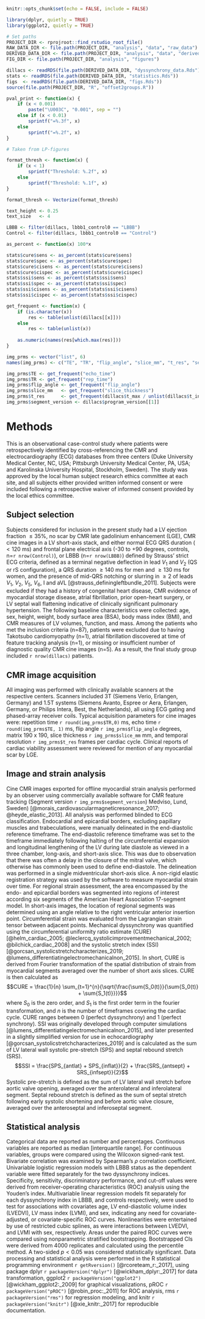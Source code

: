 ```r
knitr::opts_chunk$set(echo = FALSE, include = FALSE)
```

```r
library(dplyr, quietly = TRUE)
library(ggplot2, quietly = TRUE)
```


```r
# Set paths
PROJECT_DIR <- rprojroot::find_rstudio_root_file()
RAW_DATA_DIR <- file.path(PROJECT_DIR, "analysis", "data", "raw_data")
DERIVED_DATA_DIR <- file.path(PROJECT_DIR, "analysis", "data", "derived_data")
FIG_DIR <- file.path(PROJECT_DIR, "analysis", "figures")
```

```r
dillacs <- readRDS(file.path(DERIVED_DATA_DIR, "dyssynchrony_data.Rds"))
stats <- readRDS(file.path(DERIVED_DATA_DIR, "statistics.Rds"))
figs  <- readRDS(file.path(DERIVED_DATA_DIR, "figs.Rds"))
source(file.path(PROJECT_DIR, "R", "offset2groups.R"))
```

```r
pval_print <- function(x) {
    if (x < 0.001)
        paste("\U003C", "0.001", sep = "")
    else if (x < 0.01)
        sprintf("=%.3f", x)
    else
        sprintf("=%.2f", x)
}
```

```r
# Taken from LP-figures

format_thresh <- function(x) {
    if (x < 1)
        sprintf("Threshold: %.2f", x)
    else
        sprintf("Threshold: %.1f", x)
}

format_thresh <- Vectorize(format_thresh)

text_height <- 0.25
text_size   <- 4
```

```r
LBBB <- filter(dillacs, lbbb1_control0 == "LBBB")
Control <- filter(dillacs, lbbb1_control0 == "Control")

as_percent <- function(x) 100*x

stats$cure$sens <- as_percent(stats$cure$sens)
stats$cure$spec <- as_percent(stats$cure$spec)
stats$cure$cisens <- as_percent(stats$cure$cisens)
stats$cure$cispec <- as_percent(stats$cure$cispec)
stats$ssi$sens <- as_percent(stats$ssi$sens)
stats$ssi$spec <- as_percent(stats$ssi$spec)
stats$ssi$cisens <- as_percent(stats$ssi$cisens)
stats$ssi$cispec <- as_percent(stats$ssi$cispec)

get_frequent <- function(x) {
    if (is.character(x))
        res <- table(unlist(dillacs[[x]]))
    else
        res <- table(unlist(x))
    
    as.numeric(names(res[which.max(res)]))
}

img_prms <- vector("list", 6)
names(img_prms) <- c("TE", "TR", "flip_angle", "slice_mm", "t_res", "segment_version")

img_prms$TE <- get_frequent("echo_time")
img_prms$TR <- get_frequent("rep_time")
img_prms$flip_angle <- get_frequent("flip_angle")
img_prms$slice_mm   <- get_frequent("slice_thickness")
img_prms$t_res      <- get_frequent(dillacs$t_max / unlist(dillacs$t_incr))
img_prms$segment_version <- dillacs$program_version[[1]]
```

# Methods

This is an observational case-control study where patients were
retrospectively identified by cross-referencing the CMR and electrocardiography
(ECG) databases from three centers (Duke University Medical Center, NC, USA;
Pittsburgh University Medical Center, PA, USA; and Karolinska University
Hospital, Stockholm, Sweden). The study was approved by the local
human subject research ethics committee at each site, and all subjects either
provided written informed consent or were included following a retrospective
waiver of informed consent provided by the local ethics committee.

## Subject selection

Subjects considered for inclusion in the present study had a LV
ejection fraction ${\le}35\%$, no scar by CMR late gadolinium enhancement
(LGE), CMR cine images in a LV short-axis stack, and either normal ECG QRS
duration (${<}120$ ms) and frontal plane electrical axis (-30 to +90 degrees,
controls, n=`r nrow(Control)`), or LBBB (n=`r nrow(LBBB)`) defined by Strauss'
strict ECG criteria, defined as a terminal negative deflection in lead $V_1$
and $V_2$ (QS or rS configuration), a QRS duration ${\ge}140$ ms for men and
${\ge}130$ ms for women, and the presence of mid-QRS notching or slurring in 
${\ge}2$ of leads $V_1,~V_2,~V_5,~V_6$, I and aVL [@strauss_definingleftbundle_2011].
Subjects were excluded if they had a history of congenital heart disease, CMR evidence
of myocardial storage disease, atrial fibrillation, prior open-heart surgery,
or LV septal wall flattening indicative of clinically significant pulmonary
hypertension. The following baseline characteristics were collected: age, sex,
height, weight, body surface area (BSA), body mass index (BMI), and CMR
measures of LV volumes, function, and mass. Among the patients who met the
inclusion criteria (n=87), patients were excluded due to having Takotsubo
cardiomyopathy (n=1), atrial fibrillation discovered at time of feature
tracking analysis (n=1), or missing or insufficient number of diagnostic quality
CMR cine images (n=5). As a result, the final study group included
`r nrow(dillacs)` patients.

## CMR image acquisition

All imaging was performed with clinically available scanners at the respective
centers. Scanners included 3T (Siemens Verio, Erlangen, Germany) and 1.5T
systems (Siemens Avanto, Espree or Aera, Erlangen, Germany, or Philips Intera,
Best, the Netherlands), all using ECG gating and phased-array receiver coils.
Typical acquisition parameters for cine images were: repetition time `r round(img_prms$TR,0)` ms,
echo time `r round(img_prms$TE, 1)` ms, flip angle `r img_prms$flip_angle` degrees, 
matrix 190 x 190, slice thickness `r img_prms$slice_mm` mm,
and temporal resolution `r img_prms$t_res` frames per cardiac cycle. 
Clinical reports of cardiac viability assessment were reviewed for mention of 
any myocardial scar by LGE.

## Image and strain analysis

Cine CMR images exported for offline myocardial strain analysis performed by an
observer using commercially available software for CMR feature
tracking (Segment version `r img_prms$segment_version`) Medviso, Lund, Sweden)
[@morais_cardiovascularmagneticresonance_2017; @heyde_elastic_2013]. All analysis was performed
blinded to ECG classification. Endocardial and epicardial borders, excluding
papillary muscles and trabeculations, were manually delineated in the
end-diastolic reference timeframe. The end-diastolic reference timeframe was
set to the timeframe immediately following halting of the circumferential
expansion and longitudinal lengthening of the LV during late diastole as
viewed in a three chamber, long-axis, and short-axis slice. This was due to
observation that there was often a delay in the closure of the mitral valve,
which otherwise has commonly been used to define end-diastole. The delineation was
performed in a single midventricular short-axis slice. A non-rigid elastic
registration strategy was used by the software to measure myocardial strain over
time. For regional strain assessment, the area encompassed by the endo- and
epicardial borders was segmented into regions of interest according six segments
of the American Heart Association 17-segment model. In short-axis images, the
location of regional segments was determined using an angle relative to the
right ventricular anterior insertion point. Circumferential strain was
evaluated from the Lagrangian strain tensor between adjacent points. Mechanical
dyssynchrony was quantified using the circumferential uniformity ratio estimate
(CURE) [@helm_cardiac_2005; @leclercq_systolicimprovementmechanical_2002;
@bilchick_cardiac_2008]
and the systolic stretch index (SSI)
[@gorcsan_systolicstretchcharacterizes_2019; @lumens_differentiatingelectromechanicalnon_2015].
In short, CURE is derived
from Fourier transformation of the spatial distribution of strain from
myocardial segments averaged over the number of short axis slices. CURE is then
calculated as
$$CURE = \frac{1}{n} \sum_{t=1}^{n}{\sqrt{\frac{\sum{S_0(t)}}{\sum{S_0(t)} + \sum{S_1(t)}}}}$$
where $S_0$ is the zero order, and $S_1$ is the first order term in the fourier
transformation, and $n$ is the number of timeframes covering the cardiac cycle.
CURE ranges between 0 (perfect dyssynchrony) and 1 (perfect synchrony).
SSI was originally developed through computer simulations
[@lumens_differentiatingelectromechanicalnon_2015], and later presented in a
slightly simplified version for use in echocardiography [@gorcsan_systolicstretchcharacterizes_2019] and is 
calculated as the sum of LV lateral wall systolic pre-stretch
(SPS) and septal rebound stretch (SRS).
$$SSI = \frac{SPS_{antlat} + SPS_{inflat}}{2} + \frac{SRS_{antsept} + SRS_{infsept}}{2}$$
Systolic pre-stretch is defined as the sum of LV lateral wall stretch before aortic
valve opening, averaged over the anterolateral and inferolateral segment. Septal
rebound stretch is defined as the sum of septal stretch following early systolic
shortening and before aortic valve closure, averaged over the anteroseptal and 
inferoseptal segment.

## Statistical analysis

Categorical data are reported as number and percentages. Continuous variables
are reported as median [interquartile range]. For continuous variables, groups
were compared using the Wilcoxon signed-rank test. Bivariate correlation was
examined by Spearman's $\rho$ correlation coefficient.
Univariable logistic regression models with LBBB status as the dependent
variable were fitted separately for the two dyssynchrony indices. Specificity,
sensitivity, discriminatory performance, and cut-off values were derived from
receiver-operating characteristics (ROC) analysis using the Youden's index.
Multivariable linear regression models fit separately for each dyssynchrony
index in LBBB, and controls respectively, were used to test for associations
with covariates age, LV end-diastolic volume index (LVEDVI), LV mass index
(LVMI), and sex, indicating any need for covariate-adjusted, or
covariate-specific ROC curves. Nonlinearities were entertained by use of
restricted cubic splines, as were interactions between LVEDVI, and LVMI with
sex, respectively. Areas under the paired ROC curves were compared using
nonparametric stratified bootstrapping. Bootstrapped CIs were derived from 4000
replicates and calculated using the percentile method. A two-sided $p < 0.05$
was considered statistically significant. Data processing and statistical
analysis were performed in the R statistical programming environment
`r getRversion()` [@rcoreteam_r:_2017], using package dplyr 
`r packageVersion("dplyr")` [@wickham_dplyr:_2017] for data transformation, ggplot2 
`r packageVersion("ggplot2")` [@wickham_ggplot2:_2009] for graphical
visualizations, pROC `r packageVersion("pROC")` [@robin_proc:_2011] for ROC
analysis, rms `r packageVersion("rms")` for regression modeling, and knitr 
`r packageVersion("knitr")` [@xie_knitr:_2017] for reproducible documentation.
